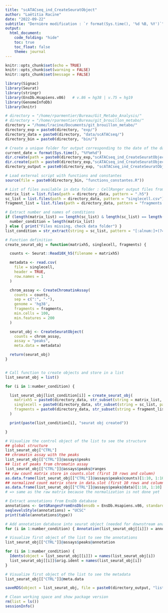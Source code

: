 ```yaml
---
title: "scATACseq_ind_CreateSeuratObject"
author: "Laëtitia Racine"
date: "2022-09-22"
subtitle: "Dernière modification : `r format(Sys.time(), '%d %B, %Y')`"
output:
  html_document:
    code_folding: "hide"
    toc: true
    toc_float: false
    theme: journal
---
```


<style>
body {text-align: justify}
</style>

```r

knitr::opts_chunk$set(echo = TRUE)
knitr::opts_chunk$set(warning = FALSE)
knitr::opts_chunk$set(message = FALSE)

```

```r

library(Signac)
library(Seurat)
library(stringr)
library(EnsDb.Hsapiens.v86)   # v.86 = hg38 | v.75 = hg19
library(GenomeInfoDb)
library(knitr)

```

```r

# directory = "/home/rparmentier/Bureau/Git_Metabo_Analysis/"
# directory = "/home/rparmentier/Bureau/git_brouillon_metabo/"
directory = "/home/lracine/Documents/git_brouillon_metabo/"
directory_exp = paste0(directory, "exp/")
directory_data = paste0(directory, "data/scATACseq/")
directory_bin = paste0(directory, "bin/")

# Create a unique folder for output corresponding to the date of the day
current_date = format(Sys.time(), "%Y%m%d")
dir.create(path = paste0(directory_exp,"scATACseq_ind_CreateSeuratObject/"))
dir.create(path = paste0(directory_exp,"scATACseq_ind_CreateSeuratObject/", current_date))
directory_output = paste0(directory_exp, "scATACseq_ind_CreateSeuratObject/", current_date, "/")

# Load external script with functions and constantes
source(file = paste0(directory_bin, "functions_constantes.R"))

```

```r

# List of files available in data folder : CellRanger output files from folder filtered_peak_bc_matrix.
matrix_list = list.files(path = directory_data, pattern = ".h5")
sc_list = list.files(path = directory_data, pattern = "singlecell.csv")
fragment_list = list.files(path = directory_data, pattern = "fragments.tsv.gz$")

# Extract number and names of conditions
if (length(matrix_list) == length(sc_list) & length(sc_list) == length(fragment_list)) {
  number_condition = length(matrix_list)
} else { print("Files missing, check data folder") }
list_condition = str_extract(string = sc_list, pattern = "[:alnum:]+(?=_singlecell.csv)")

```

```r

# Function definition
create_seurat_obj = function(matrixh5, singlecell, fragments) {

  counts <- Seurat::Read10X_h5(filename = matrixh5)

  metadata <- read.csv(
    file = singlecell,
    header = TRUE,
    row.names = 1
  )

  chrom_assay <- CreateChromatinAssay(
    counts = counts,
    sep = c(":", "-"),
    genome = 'hg38',
    fragments = fragments,
    min.cells = 100,
    min.features = 200
  )

  seurat_obj <- CreateSeuratObject(
    counts = chrom_assay,
    assay = "peaks",
    meta.data = metadata)

  return(seurat_obj)
}


# Call function to create objects and store in a list
list_seurat_obj = list()

for (i in 1:number_condition) {

  list_seurat_obj[list_condition[i]] = create_seurat_obj(
    matrixh5 = paste0(directory_data, str_subset(string = matrix_list, pattern = list_condition[i])),
    singlecell = paste0(directory_data, str_subset(string = sc_list, pattern = list_condition[i])),
    fragments = paste0(directory_data, str_subset(string = fragment_list, pattern = list_condition[i]))
  )

  print(paste(list_condition[i], "seurat obj created"))

}

```

```r

# Visualize the control object of the list to see the structure
## global structure
list_seurat_obj["CTRL"]
## chromatin assay with the peaks
list_seurat_obj[["CTRL"]]@assays$peaks
## list of peaks from chromatin assay
list_seurat_obj[["CTRL"]]@assays$peaks@ranges
## raw count matrix store in counts.slot (first 10 rows and column)
as.data.frame(list_seurat_obj[["CTRL"]]@assays$peaks@counts)[1:10, 1:10]
## normalized count matrix store in data.slot (first 10 rows and column)
as.data.frame(list_seurat_obj[["CTRL"]]@assays$peaks@data)[1:10, 1:10]
# => same as the raw matrix because the normalization is not done yet

```

```r

# Extract annotations from EnsDb database
annotations <- GetGRangesFromEnsDb(ensdb = EnsDb.Hsapiens.v86, standard.chromosomes = TRUE)
seqlevelsStyle(annotations) = "UCSC"
print(table(annotations$type))

# Add annotation database into seurat object (needed for downstream analysis (QC functions))
for (i in 1:number_condition) { Annotation(list_seurat_obj[[i]]) = annotations }

# Visualize first object of the list to see the annotations
list_seurat_obj[["CTRL"]]@assays$peaks@annotation

```

```r

for (i in 1:number_condition) {
  Idents(object = list_seurat_obj[[i]]) = names(list_seurat_obj[i])
  list_seurat_obj[[i]]$orig.ident = names(list_seurat_obj[i])
}

# Visualize first object of the list to see the metadata
list_seurat_obj[["CTRL"]]@meta.data

```

```r

saveRDS(object = list_seurat_obj, file = paste0(directory_output, "list_seurat_obj_annot.rds"))

```

```r

# Clean working space and show package version
rm(list = ls())
sessionInfo()

```
